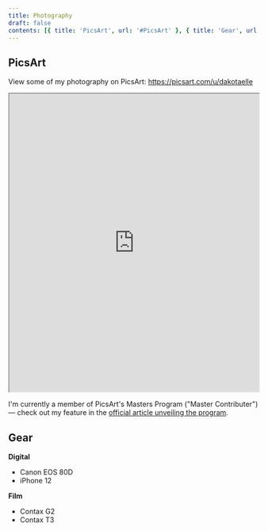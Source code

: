 ```yaml
---
title: Photography
draft: false
contents: [{ title: 'PicsArt', url: '#PicsArt' }, { title: 'Gear', url: '#Gear' }]
---
```


<h2 id="Picsart">PicsArt</h2>

View some of my photography on PicsArt: https://picsart.com/u/dakotaelle

<iframe src="https://picsart.com/u/dakotaelle" width="100%" height="600"></iframe>

I'm currently a member of PicsArt's Masters Program ("Master Contributer") — check out my feature in the [official article unveiling the program](https://picsart.com/blog/post/introducing-the-picsart-masters-program-a-creative-community-for-digital-artists).

<h2 id="Gear">Gear</h2>

**Digital**

- Canon EOS 80D
- iPhone 12

**Film**

- Contax G2
- Contax T3
